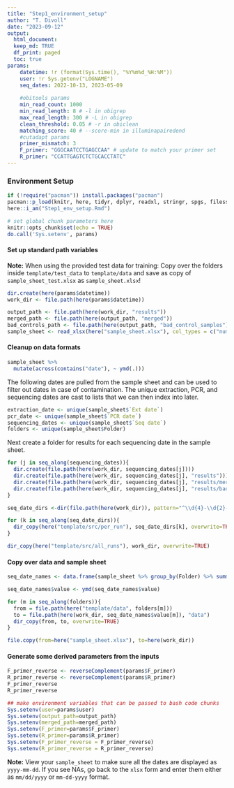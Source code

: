 ```yaml
---
title: "Step1_environment_setup"
author: "T. Divoll"
date: "2023-09-12"
output: 
  html_document:
  keep_md: TRUE
  df_print: paged
  toc: true
params:
    datetime: !r (format(Sys.time(), "%Y%m%d_%H:%M"))
    user: !r Sys.getenv("LOGNAME")
    seq_dates: 2022-10-13, 2023-05-09
  
    #obitools params
    min_read_count: 1000
    min_read_length: 8 # -l in obigrep
    max_read_length: 300 # -L in obigrep
    clean_threshold: 0.05 # -r in obiclean
    matching_score: 40 # --score-min in illuminapairedend
    #cutadapt params
    primer_mismatch: 3
    F_primer: "GGGCAATCCTGAGCCAA" # update to match your primer set
    R_primer: "CCATTGAGTCTCTGCACCTATC"
---
```


### Environment Setup
```r
if (!require("pacman")) install.packages("pacman")
pacman::p_load(knitr, here, tidyr, dplyr, readxl, stringr, spgs, filesstrings, lubridate, fs)
here::i_am("Step1_env_setup.Rmd")
```

```r
# set global chunk parameters here
knitr::opts_chunk$set(echo = TRUE)
do.call('Sys.setenv', params)
```

#### Set up standard path variables

**Note:** When using the provided test data for training:
Copy over the folders inside `template/test_data` to `template/data` and save as copy of `sample_sheet_test.xlsx` as `sample_sheet.xlsx`!

```r
dir.create(here(params$datetime))
work_dir <- file.path(here(params$datetime))

output_path <- file.path(here(work_dir, "results"))
merged_path <- file.path(here(output_path, "merged"))
bad_controls_path <- file.path(here(output_path, "bad_control_samples"))
sample_sheet <- read_xlsx(here("sample_sheet.xlsx"), col_types = c("numeric", "text", "text", "text", "text", "text", "text", "text", "text", "date", "date", "date", "text"))
```

#### Cleanup on data formats
```r
sample_sheet %>%
  mutate(across(contains("date"), ~ ymd(.)))
```

The following dates are pulled from the sample sheet and can be used to filter out dates in case of contamination. The unique extraction, PCR, and sequencing dates are cast to lists that we can then index into later.
```r
extraction_date <- unique(sample_sheet$`Ext date`)
pcr_date <- unique(sample_sheet$`PCR date`)
sequencing_dates <- unique(sample_sheet$`Seq date`)
folders <- unique(sample_sheet$Folder)
```

Next create a folder for results for each sequencing date in the sample sheet.
```r
for (j in seq_along(sequencing_dates)){
  dir.create(file.path(here(work_dir, sequencing_dates[j])))
  dir.create(file.path(here(work_dir, sequencing_dates[j], "results")))
  dir.create(file.path(here(work_dir, sequencing_dates[j], "results/merged")))
  dir.create(file.path(here(work_dir, sequencing_dates[j], "results/bad_controls_path")))
}

seq_date_dirs <-dir(file.path(here(work_dir)), pattern="^\\d{4}-\\d{2}-\\d{2}", full.names=TRUE)

for (k in seq_along(seq_date_dirs)){
  dir_copy(here("template/src/per_run"), seq_date_dirs[k], overwrite=TRUE)
}

dir_copy(here("template/src/all_runs"), work_dir, overwrite=TRUE)
```

#### Copy over data and sample sheet
```r
seq_date_names <- data.frame(sample_sheet %>% group_by(Folder) %>% summarise(value = unique(`Seq date`)))

seq_date_names$value <- ymd(seq_date_names$value)

for (m in seq_along(folders)){
  from = file.path(here("template/data", folders[m]))
  to = file.path(here(work_dir, seq_date_names$value[m]), "data")
  dir_copy(from, to, overwrite=TRUE)
}

file.copy(from=here("sample_sheet.xlsx"), to=here(work_dir))
```

#### Generate some derived parameters from the inputs

```r
F_primer_reverse <- reverseComplement(params$F_primer)
R_primer_reverse <- reverseComplement(params$R_primer)
F_primer_reverse 
R_primer_reverse
```

```r
## make environment variables that can be passed to bash code chunks
Sys.setenv(user=params$user)
Sys.setenv(output_path=output_path)
Sys.setenv(merged_path=merged_path)
Sys.setenv(F_primer=params$F_primer)
Sys.setenv(R_primer=params$R_primer)
Sys.setenv(F_primer_reverse = F_primer_reverse)
Sys.setenv(R_primer_reverse = R_primer_reverse)
```

**Note:** View your `sample_sheet` to make sure all the dates are displayed as `yyyy-mm-dd`. If you see NAs, go back to the `xlsx` form and enter them either as `mm/dd/yyyy` or `mm-dd-yyyy` format.